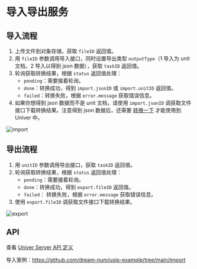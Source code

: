 
# 导入导出服务

## 导入流程

1. 上传文件到对象存储，获取 `fileID` 返回值。
2. 用 `fileID` 参数调用导入接口，同时设置导出类型 `outputType`（1 导入为 unit 文档，2 导入以得到 json 数据），获取 `taskID` 返回值。
3. 轮询获取转换结果，根据 `status` 返回值处理：
    - `pending`：需要接着轮询。
    - `done`：转换成功，得到 `import.jsonID` 或 `import.unitID` 返回值。
    - `failed`：转换失败，根据 `error.message` 获取错误信息。
4. 如果你想得到 json 数据而不是 unit 文档，请使用 `import.jsonID` 调获取文件接口下载转换结果。注意得到 json 数据后，还需要 [转换一下](/zh-CN/guides/sheets/features/import-export#服务端数据转化) 才能使用到 Univer 中。

<Image src={importImg} alt="import" width={350} />

## 导出流程

1. 用 `unitID` 参数调用导出接口，获取 `taskID` 返回值。
2. 轮询获取转换结果，根据 `status` 返回值处理：
    - `pending`：需要接着轮询。
    - `done`：转换成功，得到 `export.fileID` 返回值。
    - `failed`： 转换失败，根据 `error.message` 获取错误信息。
3. 使用 `export.fileID` 调获取文件接口下载转换结果。

<Image src={exportImg} alt="export" width={350} />

## API

查看 [Univer Server API 定义](/guides/sheets/pro-features/server/api)

导入案例：https://github.com/dream-num/usip-example/tree/main/import
